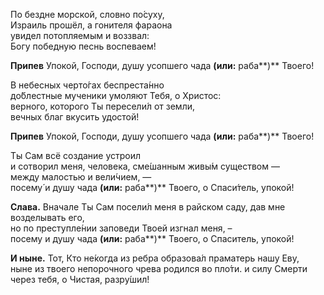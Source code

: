 По бездне морской, словно по́суху,  
Израиль прошёл, а гонителя фараона  
увидел потопляемым и воззвал:  
Богу победную песнь воспеваем!

**Припев** Упокой, Господи, душу усопшего чада **(или:** раба**)** Твоего!

В небесных черто́гах беспреста́нно  
до́блестные мученики умоляют Тебя, о Христос:  
верного, которого Ты пересели́л от земли,  
вечных благ вкусить удостой!

**Припев** Упокой, Господи, душу усопшего чада **(или:** раба**)** Твоего!

Ты Сам всё создание устроил  
и сотворил меня, человека, сме́шанным живы́м существом —  
между малостью и вели́чием, —  
посему́ и душу чада **(или:** раба**)** Твоего, о Спаси́тель, упокой!

**Слава.** Вначале Ты Сам посели́л меня в райском саду, дав мне возделывать его,  
но по преступле́нии заповеди Твоей изгнал меня, –  
посему и душу чада **(или:** раба**)** Твоего, о Спаситель, упокой!

**И ныне.** Тот, Кто не́когда из ребра образова́л праматерь нашу Еву,  
ныне из твоего непорочного чрева родился во пло́ти. 
и силу Смерти через тебя, о Чистая, разру́шил!
